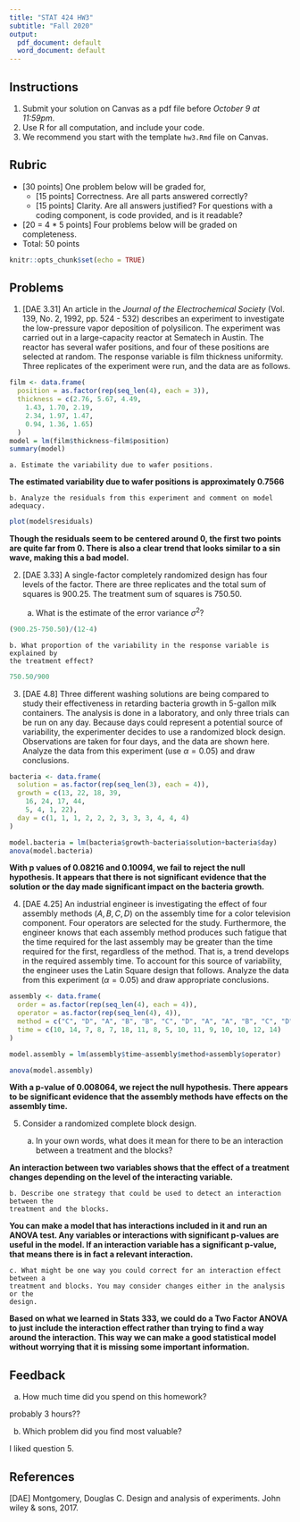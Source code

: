---
title: "STAT 424 HW3"
subtitle: "Fall 2020"
output:
  pdf_document: default
  word_document: default
---

## Instructions

1. Submit your solution on Canvas as a pdf file before *October 9 at 11:59pm*.
2. Use R for all computation, and include your code. 
3. We recommend you start with the template `hw3.Rmd` file on Canvas.

## Rubric

* [30 points] One problem below will be graded for,
  - [15 points] Correctness. Are all parts answered correctly?
  - [15 points] Clarity. Are all answers justified? For questions with a coding
  component, is code provided, and is it readable?
* [20 = 4 * 5 points] Four problems below will be graded on completeness.
* Total: 50 points

```{r setup, include=FALSE}
knitr::opts_chunk$set(echo = TRUE)
```

## Problems

1. [DAE 3.31] An article in the _Journal of the Electrochemical Society_ (Vol.
139, No. 2, 1992, pp. 524 - 532) describes an experiment to investigate the
low-pressure vapor deposition of polysilicon. The experiment was carried out in
a large-capacity reactor at Sematech in Austin. The reactor has several wafer
positions, and four of these positions are selected at random. The response
variable is film thickness uniformity. Three replicates of the experiment were
run, and the data are as follows.

```{r}
film <- data.frame(
  position = as.factor(rep(seq_len(4), each = 3)),
  thickness = c(2.76, 5.67, 4.49,
    1.43, 1.70, 2.19,
    2.34, 1.97, 1.47,
    0.94, 1.36, 1.65)
  )
model = lm(film$thickness~film$position)
summary(model)
```

    a. Estimate the variability due to wafer positions.
    
  **The estimated variability due to wafer positions is approximately 0.7566**
    
    b. Analyze the residuals from this experiment and comment on model adequacy.
  
```{r}
plot(model$residuals)
```

**Though the residuals seem to be centered around 0, the first two points are quite far from 0. There is also a clear trend that looks similar to a sin wave, making this a bad model.**
  
2. [DAE 3.33] A single-factor completely randomized design has four levels of
the factor. There are three replicates and the total sum of squares is 900.25.
The treatment sum of squares is 750.50.

    a. What is the estimate of the error variance $\sigma^2$?
    
```{r}
(900.25-750.50)/(12-4)
```

    
    b. What proportion of the variability in the response variable is explained by
    the treatment effect?

```{r}
750.50/900
```
  
  
  
3. [DAE 4.8] Three different washing solutions are being compared to study their
effectiveness in retarding bacteria growth in 5-gallon milk containers. The
analysis is done in a laboratory, and only three trials can be run on any day.
Because days could represent a potential source of variability, the experimenter
decides to use a randomized block design. Observations are taken for four days,
and the data are shown here. Analyze the data from this experiment (use $\alpha
= 0.05$) and draw conclusions.

```{r}
bacteria <- data.frame(
  solution = as.factor(rep(seq_len(3), each = 4)),
  growth = c(13, 22, 18, 39, 
    16, 24, 17, 44,
    5, 4, 1, 22),
  day = c(1, 1, 1, 2, 2, 2, 3, 3, 3, 4, 4, 4)
)

model.bacteria = lm(bacteria$growth~bacteria$solution+bacteria$day)
anova(model.bacteria)
```

**With p values of 0.08216 and 0.10094, we fail to reject the null hypothesis. It appears that there is not significant evidence that the solution or the day made significant impact on the bacteria growth.**

4. [DAE 4.25] An industrial engineer is investigating the effect of four
assembly methods $\left(A, B, C, D\right)$ on the assembly time for a color
television component. Four operators are selected for the study. Furthermore,
the engineer knows that each assembly method produces such fatigue that the time
required for the last assembly may be greater than the time required for the
first, regardless of the method. That is, a trend develops in the required
assembly time. To account for this source of variability, the engineer uses the
Latin Square design that follows. Analyze the data from this experiment ($\alpha
= 0.05$) and draw appropriate conclusions.

```{r}
assembly <- data.frame(
  order = as.factor(rep(seq_len(4), each = 4)),
  operator = as.factor(rep(seq_len(4), 4)),
  method = c("C", "D", "A", "B", "B", "C", "D", "A", "A", "B", "C", "D", "D", "A", "B", "C"),
  time = c(10, 14, 7, 8, 7, 18, 11, 8, 5, 10, 11, 9, 10, 10, 12, 14)
)

model.assembly = lm(assembly$time~assembly$method+assembly$operator)

anova(model.assembly)
```

**With a p-value of 0.008064, we reject the null hypothesis. There appears to be significant evidence that the assembly methods have effects on the assembly time.**

5. Consider a randomized complete block design.

    a. In your own words, what does it mean for there to be an interaction between a
    treatment and the blocks?
    
**An interaction between two variables shows that the effect of a treatment changes depending on the level of the interacting variable.**
  
    b. Describe one strategy that could be used to detect an interaction between the
    treatment and the blocks.
    
**You can make a model that has interactions included in it and run an ANOVA test. Any variables or interactions with significant p-values are useful in the model. If an interaction variable has a significant p-value, that means there is in fact a relevant interaction.**
    
    c. What might be one way you could correct for an interaction effect between a
    treatment and blocks. You may consider changes either in the analysis or the
    design.
  
**Based on what we learned in Stats 333, we could do a Two Factor ANOVA to just include the interaction effect rather than trying to find a way around the interaction. This way we can make a good statistical model without worrying that it is missing some important information.**
  
  
## Feedback

a. How much time did you spend on this homework?

probably 3 hours??

b. Which problem did you find most valuable?

I liked question 5.

## References

[DAE] Montgomery, Douglas C. Design and analysis of experiments. John wiley &
sons, 2017.
